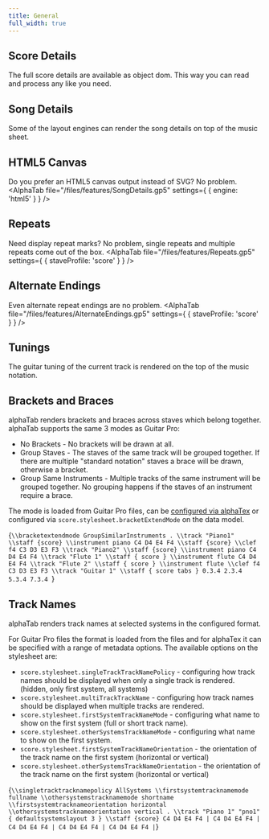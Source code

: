 ```yaml
---
title: General
full_width: true
---
```



## Score Details

The full score details are available as object dom. This way you can read and process any like you need. 

<ScoreDetails file="/files/features/Skillet.gp5"  />

## Song Details
Some of the layout engines can render the song details on top of the music sheet.
<AlphaTab file="/files/features/SongDetails.gp5" />

## HTML5 Canvas

Do you prefer an HTML5 canvas output instead of SVG? No problem.
<AlphaTab file="/files/features/SongDetails.gp5" settings={ {
	engine: 'html5' 
} } />

## Repeats
Need display repeat marks? No problem, single repeats and multiple repeats come out of the box.
<AlphaTab file="/files/features/Repeats.gp5" settings={ {
	staveProfile: 'score' 
} } />

## Alternate Endings
Even alternate repeat endings are no problem. 
<AlphaTab file="/files/features/AlternateEndings.gp5" settings={ {
	staveProfile: 'score' 
} } />

## Tunings
The guitar tuning of the current track is rendered on the top of the music notation.
<AlphaTab file="/files/features/Tuning.gp5" />

## Brackets and Braces
alphaTab renders brackets and braces across staves which belong together. alphaTab supports the same 3 modes as Guitar Pro:

* No Brackets - No brackets will be drawn at all.
* Group Staves - The staves of the same track will be grouped together. If there are multiple "standard notation" staves a brace will be drawn, otherwise a bracket.
* Group Same Instruments - Multiple tracks of the same instrument will be grouped together. No grouping happens if the staves of an instrument require a brace. 

The mode is loaded from Guitar Pro files, can be [configured via alphaTex](/docs/alphatex/stylesheet.mdx#brackets-and-braces) or configured via `score.stylesheet.bracketExtendMode` on the data model.

<AlphaTab tex="true" tracks="all">{`
\\bracketextendmode GroupSimilarInstruments
.
\\track "Piano1"
    \\staff {score}
	\\instrument piano
    C4 D4 E4 F4
    \\staff {score}
    \\clef f4 C3 D3 E3 F3
\\track "Piano2"
    \\staff {score}
	\\instrument piano
    C4 D4 E4 F4
\\track "Flute 1"
    \\staff { score }
	\\instrument flute
    C4 D4 E4 F4
\\track "Flute 2"
    \\staff { score }
	\\instrument flute
    \\clef f4 C3 D3 E3 F3
\\track "Guitar 1"
    \\staff { score tabs }
    0.3.4 2.3.4 5.3.4 7.3.4 
`}</AlphaTab>


## Track Names
alphaTab renders track names at selected systems in the configured format. 

For Guitar Pro files the format is loaded from the files and for alphaTex it can be specified with a range of metadata options.
The available options on the stylesheet are: 

* `score.stylesheet.singleTrackTrackNamePolicy` - configuring how track names should be displayed when only a single track is rendered. (hidden, only first system, all systems)
* `score.stylesheet.multiTrackTrackName` - configuring how track names should be displayed when multiple tracks are rendered.
* `score.stylesheet.firstSystemTrackNameMode` - configuring what name to show on the first system (full or short track name).
* `score.stylesheet.otherSystemsTrackNameMode` - configuring what name to show on the first system.
* `score.stylesheet.firstSystemTrackNameOrientation` - the orientation of the track name on the first system (horizontal or vertical)
* `score.stylesheet.otherSystemsTrackNameOrientation` - the orientation of the track name on the first system (horizontal or vertical)

<AlphaTab tex="true" tracks="all">{`
\\singletracktracknamepolicy AllSystems
\\firstsystemtracknamemode fullname
\\othersystemstracknamemode shortname
\\firstsystemtracknameorientation horizontal
\\othersystemstracknameorientation vertical
.
\\track "Piano 1" "pno1" { defaultsystemslayout 3 }
    \\staff {score}
    C4 D4 E4 F4 | C4 D4 E4 F4 | C4 D4 E4 F4 | C4 D4 E4 F4 | C4 D4 E4 F4 |
`}</AlphaTab>